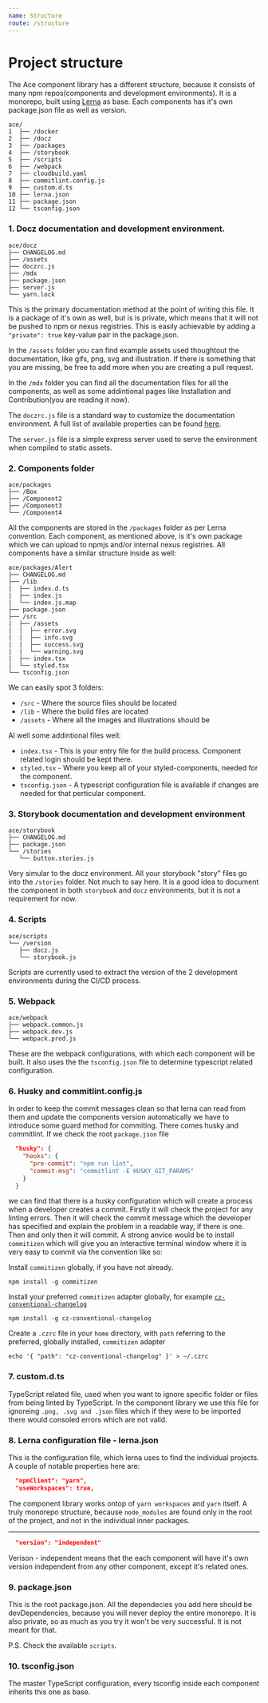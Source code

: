 ```yaml
---
name: Structure
route: /structure
---
```


# Project structure
The Ace component library has a different structure, because it consists of many npm repos(components and development environments). It is a monorepo, built using [Lerna](https://github.com/lerna/lerna) as base. Each components has it's own package.json file as well as version.

```
ace/
1  ├── /docker
2  ├── /docz
3  ├── /packages
4  ├── /storybook
5  ├── /scripts
6  ├── /webpack
7  ├── cloudbuild.yaml
8  ├── commitlint.config.js
9  ├── custom.d.ts
10 ├── lerna.json
11 ├── package.json
12 └── tsconfig.json
```

### 1. Docz documentation and development environment.

```
ace/docz
├── CHANGELOG.md
├── /assets
├── doczrc.js
├── /mdx
├── package.json
├── server.js
└── yarn.lock
```
This is the primary documentation method at the point of writing this file. It is a package of it's own as well, but is is private, which means that it will not be pushed to npm or nexus registries. This is easily achievable by adding a `"private": true` key-value pair in the package.json.

In the `/assets` folder you can find example assets used thoughtout the documentation, like gifs, png, svg and illustration. If there is something that you are missing, be free to add more when you are creating a pull request.

In the `/mdx` folder you can find all the documentation files for all the components, as well as some addintional pages like Installation and Contribution(you are reading it now).

The `doczrc.js` file is a standard way to customize the documentation environment. A full list of available properties can be found [here](https://www.docz.site/docs/project-configuration).

The `server.js` file is a simple express server used to serve the environment when compiled to static assets.

### 2. Components folder

```
ace/packages
├── /Box
├── /Component2
├── /Component3
└── /Component4
```

All the components are stored in the `/packages` folder as per Lerna convention. Each component, as mentioned above, is it's own package which we can upload to npmjs and/or internal nexus registries. All components have a similar structure inside as well:

```
ace/packages/Alert
├── CHANGELOG.md
├── /lib
|  ├── index.d.ts
|  ├── index.js
|  └── index.js.map
├── package.json
├── /src
|  ├── /assets
|  |  ├── error.svg
|  |  ├── info.svg
|  |  ├── success.svg
|  |  └── warning.svg
|  ├── index.tsx
|  └── styled.tsx
└── tsconfig.json
```

We can easily spot 3 folders:
  - `/src` - Where the source files should be located
  - `/lib` - Where the build files are located
  - `/assets` - Where all the images and illustrations should be

Al well some addintional files well:
  - `index.tsx` - This is your entry file for the build process. Component related login should be kept there. 
  - `styled.tsx` - Where you keep all of your styled-components, needed for the component. 
  - `tsconfig.json` - A typescript configuration file is available if changes are needed for that perticular component.

### 3. Storybook documentation and development environment

```
ace/storybook
├── CHANGELOG.md
├── package.json
└── /stories
   └── button.stories.js
```

Very simular to the docz environment. All your storybook "story" files go into the `/stories` folder. Not much to say here. It is a good idea to document the component in both `storybook` and `docz` environments, but it is not a requirement for now.

### 4. Scripts

```
ace/scripts
└── /version
   ├── docz.js
   └── storybook.js
```

Scripts are currently used to extract the version of the 2 development environments during the CI/CD process.

### 5. Webpack

```
ace/webpack
├── webpack.common.js
├── webpack.dev.js
└── webpack.prod.js
```

These are the webpack configurations, with which each component will be built. It also uses the the `tsconfig.json` file to determine typescript related configuration.

### 6. Husky and commitlint.config.js

In order to keep the commit messages clean so that lerna can read from them and update the components version automatically we have to introduce some guard method for commiting. There comes husky and commitlint. If we check the root `package.json` file

```json
  "husky": {
    "hooks": {
      "pre-commit": "npm run lint",
      "commit-msg": "commitlint -E HUSKY_GIT_PARAMS"
    }
  }
```

we can find that there is a husky configuration which will create a process when a developer creates a commit. Firstly it will check the project for any linting errors. Then it will check the commit message which the developer has specified and explain the problem in a readable way, if there is one. Then and only then it will commit. A strong anvice would be to install `commitizen` which will give you an interactive terminal window where it is very easy to commit via the convention like so:

Install `commitizen` globally, if you have not already.

```
npm install -g commitizen
```

Install your preferred `commitizen` adapter globally, for example [`cz-conventional-changelog`](https://www.npmjs.com/package/cz-conventional-changelog)

```
npm install -g cz-conventional-changelog
```

Create a `.czrc` file in your `home` directory, with `path` referring to the preferred, globally installed, `commitizen` adapter

```
echo '{ "path": "cz-conventional-changelog" }' > ~/.czrc
```

### 7. custom.d.ts

TypeScript related file, used when you want to ignore specific folder or files from being linted by TypeScript. In the component library we use this file for ignoreing `.png, .svg and .json` files which if they were to be imported there would consoled errors which are not valid.

### 8. Lerna configuration file - lerna.json

This is the configuration file, which lerna uses to find the individual projects. A couple of notable properties here are:

```json
  "npmClient": "yarn",
  "useWorkspaces": true,
```
The component library works ontop of `yarn workspaces` and `yarn` itself. A truly monorepo structure, because `node_modules` are found only in the root of the project, and not in the individual inner packages.

------

```json
  "version": "independent"
```

Verison - independent means that the each component will have it's own version independent from any other component, except it's related ones.

### 9. package.json
This is the root package.json. All the dependecies you add here should be devDependencies, because you will never deploy the entire monorepo. It is also private, so as much as you try it won't be very successful. It is not meant for that.

P.S. Check the available `scripts`.

### 10. tsconfig.json
The master TypeScript configuration, every tsconfig inside each component inherits this one as base.